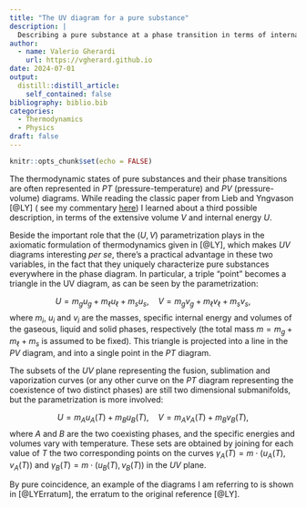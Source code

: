 ```yaml
---
title: "The UV diagram for a pure substance"
description: |
  Describing a pure substance at a phase transition in terms of internal energy and volume removes all degeneracies.
author:
  - name: Valerio Gherardi
    url: https://vgherard.github.io
date: 2024-07-01
output:
  distill::distill_article:
    self_contained: false
bibliography: biblio.bib
categories: 
  - Thermodynamics
  - Physics
draft: false
---
```


```r
knitr::opts_chunk$set(echo = FALSE)
```

The thermodynamic states of pure substances and their phase transitions are 
often represented in $PT$ (pressure-temperature) and $PV$ (pressure-volume) 
diagrams. While reading the classic paper from Lieb and Yngvason [@LY] (
see my commentary [here](https://vgherard.github.io/posts/2024-06-25-the-physics-and-mathematics-of-the-second-law-of-thermodynamics-by-eh-lieb-and-j-yngvason/)) I learned about a third possible 
description, in terms of the extensive volume $V$ and internal energy $U$.

Beside the important role that the $(U,V)$ parametrization plays in the 
axiomatic formulation of thermodynamics given in [@LY], which makes $UV$ 
diagrams interesting *per se*, there's a practical advantage in these two 
variables, in the fact that they uniquely characterize pure substances 
everywhere in the phase diagram. In particular, a triple "point" becomes a 
triangle in the UV diagram, as can be seen by the parametrization:

$$
U = m_gu_g+ m_\ell u_\ell+m_su_s,\quad V = m_gv_g+m_\ell v_\ell+m_sv_s,
$$
where $m_i$, $u_i$ and $v_i$ are the masses, specific internal energy and 
volumes of the gaseous, liquid and solid phases, respectively (the total mass
$m = m_g + m_\ell + m_s$ is assumed to be fixed). This triangle is
projected into a line in the $PV$ diagram, and into a single point in the $PT$ 
diagram.

The subsets of the $UV$ plane representing the fusion, sublimation and 
vaporization curves (or any other curve on the $PT$ diagram representing the
coexistence of two distinct phases) are still two dimensional submanifolds, but 
the parametrization is more involved:

$$
U = m_A u_A(T) + m_B u_B(T),\quad V=m_A v_A(T) + m_B v_B(T),
$$
where $A$ and $B$ are the two coexisting phases, and the specific energies and
volumes vary with temperature. These sets are obtained by joining for each value
of $T$ the two corresponding points on the curves 
$\gamma _A(T) = m\cdot(u_A(T),v_A(T))$ and 
$\gamma _B(T) = m\cdot(u_B(T), v_B(T))$ in the $UV$ plane.

By pure coincidence, an example of the diagrams I am referring to is shown in 
[@LYErratum], the erratum to the original reference [@LY].



